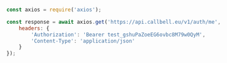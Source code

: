 ```js
const axios = require('axios');

const response = await axios.get('https://api.callbell.eu/v1/auth/me', {
    headers: {
        'Authorization': 'Bearer test_gshuPaZoeEG6ovbc8M79w0QyM',
        'Content-Type': 'application/json'
    }
});

```